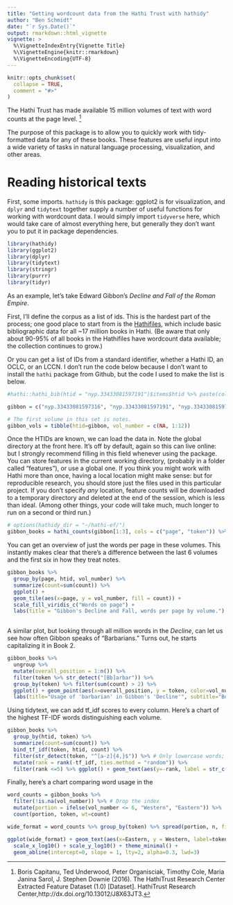 ```yaml
---
title: "Getting wordcount data from the Hathi Trust with hathidy"
author: "Ben Schmidt"
date: "`r Sys.Date()`"
output: rmarkdown::html_vignette
vignette: >
  %\VignetteIndexEntry{Vignette Title}
  %\VignetteEngine{knitr::rmarkdown}
  %\VignetteEncoding{UTF-8}
---
```


```r
knitr::opts_chunk$set(
  collapse = TRUE,
  comment = "#>"
)
```

The Hathi Trust has made available 15 million volumes of text with word counts at the page level. ^[Boris Capitanu, Ted Underwood, Peter Organisciak, Timothy Cole, Maria Janina Sarol, J. Stephen Downie (2016). The HathiTrust Research Center Extracted Feature Dataset (1.0) [Dataset]. HathiTrust Research Center,http://dx.doi.org/10.13012/J8X63JT3.]

The purpose of this package is to allow you to quickly work with tidy-formatted data for any of these books.
These features are useful input into a wide variety of tasks in natural language processing, visualization, and other areas.

# Reading historical texts

First, some imports. `hathidy` is this package: ggplot2 is for visualization, and `dplyr` and `tidytext` together supply a number of useful functions for working with wordcount data. I would simply import `tidyverse` here, which would take care of almost everything here, but generally they don't want you to put it in package dependencies.

```r
library(hathidy)
library(ggplot2)
library(dplyr)
library(tidytext)
library(stringr)
library(purrr)
library(tidyr)
```

As an example, let's take Edward Gibbon's *Decline and Fall of the Roman Empire*.

First, I'll define the corpus as a list of ids. This is the hardest part of the process; one good place to start from is the [Hathifiles](https://www.hathitrust.org/hathifiles), which include basic bibliographic data for all ~17 million books in Hathi. (Be aware that only about 90-95% of all books in the Hathifiles have wordcount data available; the collection continues to grow.)

Or you can get a list of IDs from a standard identifier, whether a Hathi ID, an OCLC, or an LCCN. I don't run the code below because I don't want
to install the `hathi` package from Github, but the code I used to make the list is below.

```r
#hathi::hathi_bib(htid = "nyp.33433081597191")$items$htid %>% paste(collapse='", "') %>% cat('c("', ., '")', sep="")
```


```r
gibbon = c("nyp.33433081597316", "nyp.33433081597191", "nyp.33433081597209", "nyp.33433081597217", "nyp.33433081597225", "nyp.33433081597233", "nyp.33433081597241", "nyp.33433081597258", "nyp.33433081597266", "nyp.33433081597274", "nyp.33433081597282", "nyp.33433081597290", "nyp.33433081597308")

# The first volume in this set is notes.
gibbon_vols = tibble(htid=gibbon, vol_number = c(NA, 1:12))

```

Once the HTIDs are known, we can load the data in. Note the global directory at the front here. It's off by default, again so this can live online: but I strongly recommend filling in this field whenever using the package. You can store features in the current working directory, (probably in a folder called "features"), or use a global one. If you think you might work with Hathi more than once, having a local location might make sense: but for reproducible research, you should store just the files used in this particular project. If you don't specify *any* location, feature counts will be downloaded to a temporary directory and deleted at the end of the session, which is less than ideal. (Among other things, your code will take much, much longer to run on a second or third run.)

```r
# options(hathidy_dir = "~/hathi-ef/")
gibbon_books = hathi_counts(gibbon[1:3], cols = c("page", "token")) %>% inner_join(gibbon_vols)
```

You can get an overview of just the words per page in these volumes. This instantly makes clear that there's a difference between the last 6 volumes and the first six in how they treat notes.

```r
gibbon_books %>%
  group_by(page, htid, vol_number) %>% 
  summarize(count=sum(count)) %>%
  ggplot() + 
  geom_tile(aes(x=page, y = vol_number, fill = count)) +
  scale_fill_viridis_c("Words on page") + 
  labs(title = "Gibbon's Decline and Fall, words per page by volume.")
  
```

A similar plot, but looking through all million words in the *Decline*, can let us see how often Gibbon speaks of "Barbarians." Turns out, he starts capitalizing it in Book 2.

```r

gibbon_books %>% 
  ungroup %>%
  mutate(overall_position = 1:n()) %>%
  filter(token %>% str_detect("[Bb]arbar")) %>%
  group_by(token) %>% filter(sum(count) > 2) %>%
  ggplot() + geom_point(aes(x=overall_position, y = token, color=vol_number), alpha = 0.33, position="jitter") + 
  labs(title="Usage of 'barbarian' in Gibbon's 'Decline'", subtitle="Book 1 uses 'barbarian' rather than 'Barbarian'")

```

Using tidytext, we can add tf_idf scores to every column. Here's a chart of the highest TF-IDF words distinguishing each volume.

```r
gibbon_books %>% 
  group_by(htid, token) %>% 
  summarize(count=sum(count)) %>%
  bind_tf_idf(token, htid, count) %>% 
  filter(str_detect(token, "^[a-z]{4,}$")) %>% # Only lowercase words; remove to see proper names.
  mutate(rank = rank(-tf_idf, ties.method = "random")) %>%
  filter(rank <=5) %>% ggplot() + geom_text(aes(y=-rank, label = str_c(rank, ". ", token, " (", count, ")" )), x = 0, adj = 0) + facet_wrap(~htid, scales = "free_y") + theme_void() 
```

Finally, here's a chart comparing word usage in the 

```r
word_counts = gibbon_books %>% 
  filter(!is.na(vol_number)) %>% # Drop the index
  mutate(portion = ifelse(vol_number <= 6, "Western", "Eastern")) %>%
  count(portion, token, wt=count)

wide_format = word_counts %>% group_by(token) %>% spread(portion, n, fill = 0.5)

ggplot(wide_format) + geom_text(aes(x=Eastern, y = Western, label=token), check_overlap=TRUE, size = 2.5) + 
  scale_x_log10() + scale_y_log10() + theme_minimal() + 
  geom_abline(intercept=0, slope = 1, lty=2, alpha=0.3, lwd=3)

```

